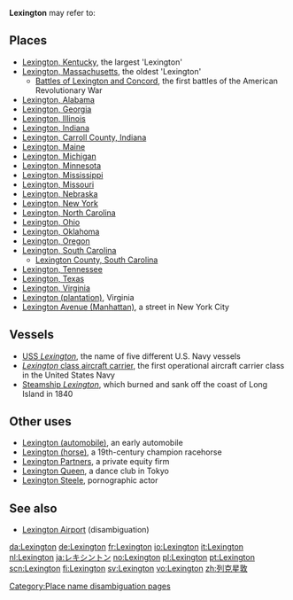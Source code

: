 ﻿{{wiktionarypar|Lexington}}
{{TOCright}}

'''Lexington''' may refer to:

==Places ==
*[[Lexington, Kentucky]], the largest 'Lexington'
*[[Lexington, Massachusetts]], the oldest 'Lexington'
** [[Battles of Lexington and Concord]], the first battles of the American Revolutionary War
*[[Lexington, Alabama]]
*[[Lexington, Georgia]]
*[[Lexington, Illinois]]
*[[Lexington, Indiana]]
*[[Lexington, Carroll County, Indiana]]
*[[Lexington, Maine]]
*[[Lexington, Michigan]]
*[[Lexington, Minnesota]]
*[[Lexington, Mississippi]]
*[[Lexington, Missouri]]
*[[Lexington, Nebraska]]
*[[Lexington, New York]]
*[[Lexington, North Carolina]]
*[[Lexington, Ohio]]
*[[Lexington, Oklahoma]]
*[[Lexington, Oregon]]
*[[Lexington, South Carolina]]
** [[Lexington County, South Carolina]]
*[[Lexington, Tennessee]]
*[[Lexington, Texas]]
*[[Lexington, Virginia]]
*[[Lexington (plantation)]], Virginia
*[[Lexington Avenue (Manhattan)]], a street in New York City

==Vessels==
* [[USS Lexington|USS ''Lexington'']], the name of five different U.S. Navy vessels
* [[Lexington class aircraft carrier|''Lexington'' class aircraft carrier]], the first operational aircraft carrier class in the United States Navy
* [[Steamship Lexington|Steamship ''Lexington'']], which burned and sank off the coast of Long Island in 1840

==Other uses==
* [[Lexington (automobile)]], an early automobile
* [[Lexington (horse)]], a 19th-century champion racehorse
* [[Lexington Partners]], a private equity firm
* [[Lexington Queen]], a dance club in Tokyo
* [[Lexington Steele]], pornographic actor

==See also==
* [[Lexington Airport]] (disambiguation)

{{disambig}}
[[Category:Place name disambiguation pages]]

[[da:Lexington]]
[[de:Lexington]]
[[fr:Lexington]]
[[io:Lexington]]
[[it:Lexington]]
[[nl:Lexington]]
[[ja:レキシントン]]
[[no:Lexington]]
[[pl:Lexington]]
[[pt:Lexington]]
[[scn:Lexington]]
[[fi:Lexington]]
[[sv:Lexington]]
[[vo:Lexington]]
[[zh:列克星敦]]
